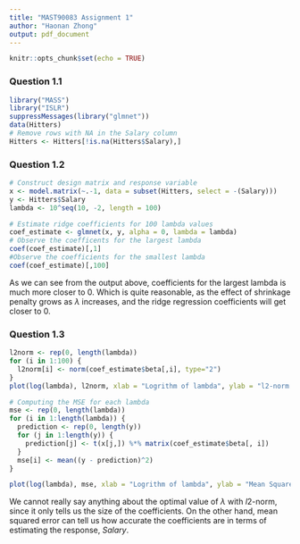 ```yaml
---
title: "MAST90083 Assignment 1"
author: "Haonan Zhong"
output: pdf_document
---
```


```r
knitr::opts_chunk$set(echo = TRUE)
```

### Question 1.1
```r
library("MASS")
library("ISLR")
suppressMessages(library("glmnet"))
data(Hitters)
# Remove rows with NA in the Salary column
Hitters <- Hitters[!is.na(Hitters$Salary),]
```

### Question 1.2
```r
# Construct design matrix and response variable
x <- model.matrix(~.-1, data = subset(Hitters, select = -(Salary)))
y <- Hitters$Salary
lambda <- 10^seq(10, -2, length = 100)

# Estimate ridge coefficients for 100 lambda values
coef_estimate <- glmnet(x, y, alpha = 0, lambda = lambda)
# Observe the coefficents for the largest lambda
coef(coef_estimate)[,1]
#Observe the coefficients for the smallest lambda
coef(coef_estimate)[,100]
```
As we can see from the output above, coefficients for the largest lambda is much more closer to 0. Which is quite reasonable, as the effect of shrinkage penalty grows as $\lambda$ increases, and the ridge regression coefficients will get closer to 0.

### Question 1.3
```r
l2norm <- rep(0, length(lambda))
for (i in 1:100) {
  l2norm[i] <- norm(coef_estimate$beta[,i], type="2")
}
plot(log(lambda), l2norm, xlab = "Logrithm of lambda", ylab = "l2-norm of coefficients")
```

```r
# Computing the MSE for each lambda
mse <- rep(0, length(lambda))
for (i in 1:length(lambda)) {
  prediction <- rep(0, length(y))
  for (j in 1:length(y)) {
    prediction[j] <- t(x[j,]) %*% matrix(coef_estimate$beta[, i])
  }
  mse[i] <- mean((y - prediction)^2)
}

plot(log(lambda), mse, xlab = "Logrithm of lambda", ylab = "Mean Squared Error")
```
We cannot really say anything about the optimal value of $\lambda$ with $l2$-norm, since it only tells us the size of the coefficients. On the other hand, mean squared error can tell us how accurate the coefficients are in terms of estimating the response, $Salary$.
